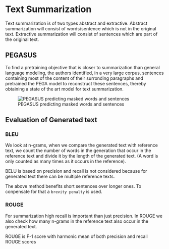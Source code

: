 # Text Summarization

Text summarization is of two types abstract and extractive. Abstract summarization will consist of words/sentence which is not in the original text. Extractive summarization will consist of sentences which are part of the original text.

## PEGASUS
To find a pretraining objective that is closer to summarization than general language modeling, the authors identified, in a very large corpus, sentences containing most of the content of their surronding paragraphs and pretrained the PEGA model to reconstruct these sentences, thereby obtaining a state of the art model for text summarization.

![PEGASUS predicting masked words and sentences](/Images/pegasus.png)


## Evaluation of Generated text

### BLEU
We look at n-grams, when we compare the generated text with reference text, we count the number of words in the generation that occur in the reference text and divide it by the length of the generated text. (A word is only counted as many times as it occurs in the reference).

BELU is based on precision and recall is not considered because for generated text there can be multiple reference texts.

The above method benefits short sentences over longer ones. To conpensate for that a `brevity penalty` is used.

### ROUGE
For summarization high recall is important than just precision. In ROUGE we also check how many n-grams in the reference text also occur in the generated text.

ROUGE is F-1 score with harmonic mean of both precision and recall ROUGE scores





